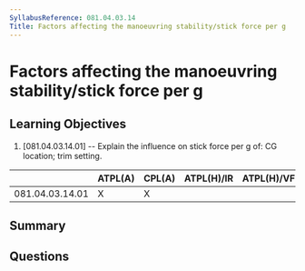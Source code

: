 ```yaml
---
SyllabusReference: 081.04.03.14
Title: Factors affecting the manoeuvring stability/stick force per g
---
```


# Factors affecting the manoeuvring stability/stick force per g

## Learning Objectives

1. [081.04.03.14.01] -- Explain the influence on stick force per g of: CG
   location; trim setting.

|                 | ATPL(A) | CPL(A) | ATPL(H)/IR | ATPL(H)/VFR | CPL(H) | IR  | CBIR(A) |
| --------------- | ------- | ------ | ---------- | ----------- | ------ | --- | ------- |
| 081.04.03.14.01 | X       | X      |            |             |        |     |         |

## Summary

## Questions
